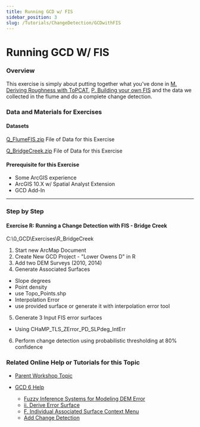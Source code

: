 ```yaml
---
title: Running GCD w/ FIS
sidebar_position: 3
slug: /Tutorials/ChangeDetection/GCDwithFIS
---
```

# Running GCD W/ FIS

### Overview

This exercise is simply about putting together what you've done in [M. Deriving Roughness with ToPCAT](/tutorials--how-to/workshop-tutorials/m-deriving-roughness-with-topcat), [P. Building your own FIS](/tutorials--how-to/workshop-tutorials/p-building-your-own-fis) and the data we collected in the flume and do a complete change detection.

### Data and Materials for Exercises

#### Datasets

[Q_FlumeFIS.zip](http://etalweb.joewheaton.org/etal_workshops/GCD/2015_USU/Q_FlumeFIS.zip) File of Data for this Exercise 

[Q_BridgeCreek.zip](http://etalweb.joewheaton.org/etal_workshops/GCD/2015_USU/Q_BridgeCreek.zip) File of Data for this Exercise 

#### Prerequisite for this Exercise

- Some ArcGIS experience
- ArcGIS 10.X w/ Spatial Analyst Extension
- GCD Add-In

------

### Step by Step

#### **Exercise R: Running a Change Detection with FIS - Bridge Creek**

C:\0_GCD\Exercises\R_BridgeCreek

1. Start new ArcMap Document
2. Create New GCD Project - "Lower Owens D" in R
3. Add two DEM Surveys (2010, 2014)
4. Generate Associated Surfaces
  - Slope degrees
  - Point density
  - use Topo_Points.shp
  - Interpolation Error
  - use provided surface or generate it with interpolation error tool
5. Generate 3 Input FIS error surfaces
  - Using CHaMP_TLS_ZError_PD_SLPdeg_IntErr
6. Perform change detection using probabilistic thresholding at 80% confidence




<YouTubeEmbed videoId="vzsDEEwVVMk" title="Running GCD with FIS - Bridge Creek" />

### Related Online Help or Tutorials for this Topic

- [Parent Workshop Topic](/Help/Workshops/workshop-topics/versions/3-day-workshop/2-errors-uncertainties/q-changedetection)

- [GCD 6 Help](/)
  - [Fuzzy Inference Systems for Modeling DEM Error](/gcd-concepts/fuzzy-inference-systems-for-modeling-dem-error)
  - [ii. Derive Error Surface](/gcd-command-reference/gcd-project-explorer/g-error-surfaces-context-menu/ii-derive-error-surface)
  - [F. Individual Associated Surface Context Menu](/gcd-command-reference/gcd-project-explorer/f-individual-associated-surface-context-menu)
  - [Add Change Detection](/gcd-command-reference/gcd-analysis-menu/c-geomorphic-change-detection-submenu/change-detection)
